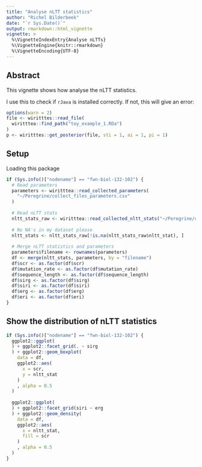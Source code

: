 ```yaml
---
title: "Analyse nLTT statistics"
author: "Richel Bilderbeek"
date: "`r Sys.Date()`"
output: rmarkdown::html_vignette
vignette: >
  %\VignetteIndexEntry{Analyse nLTTs}
  %\VignetteEngine{knitr::rmarkdown}
  %\VignetteEncoding{UTF-8}
---
```


## Abstract

This vignette shows how analyse the nLTT statistics.

I use this to check if `rJava` is installed correctly. 
If not, this will give an error:

```r
options(warn = 2)
file <- wiritttes::read_file(
  wiritttea::find_path("toy_example_1.RDa")
)
p <- wiritttes::get_posterior(file, sti = 1, ai = 1, pi = 1)
```

## Setup

Loading this package

```r
if (Sys.info()["nodename"] == "fwn-biol-132-102") {
  # Read parameters
  parameters <- wiritttea::read_collected_parameters(
    "~/Peregrine/collect_files_parameters.csv"
  )
  
  # Read nLTT stats
  nltt_stats_raw <- wiritttea::read_collected_nltt_stats("~/Peregrine/collect_files_nltt_stats.csv")
  
  # No NA's in my dataset please
  nltt_stats <- nltt_stats_raw[!is.na(nltt_stats_raw$nltt_stat), ]
  
  # Merge nLTT statistics and parameters
  parameters$filename <- rownames(parameters)
  df <- merge(nltt_stats, parameters, by = "filename")
  df$scr <- as.factor(df$scr)
  df$mutation_rate <- as.factor(df$mutation_rate)
  df$sequence_length <- as.factor(df$sequence_length)
  df$sirg <- as.factor(df$sirg)
  df$siri <- as.factor(df$siri)
  df$erg <- as.factor(df$erg)
  df$eri <- as.factor(df$eri)
}
```

## Show the distribution of nLTT statistics


```r
if (Sys.info()["nodename"] == "fwn-biol-132-102") {
  ggplot2::ggplot(
  ) + ggplot2::facet_grid(. ~ sirg
  ) + ggplot2::geom_boxplot(
    data = df,
    ggplot2::aes(
      x = scr,
      y = nltt_stat
    )
    , alpha = 0.5
  )
  
  ggplot2::ggplot(
  ) + ggplot2::facet_grid(siri ~ erg
  ) + ggplot2::geom_density(
    data = df,
    ggplot2::aes(
      x = nltt_stat,
      fill = scr
    )
    , alpha = 0.5
  )
}
```
